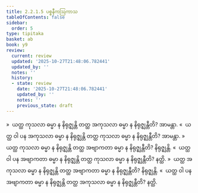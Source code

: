 ```yaml
---
title: 2.2.1.5 ပစ္စနီကဩကာသ
tableOfContents: false
sidebar:
  order: 5
type: tipitaka
basket: ab
book: y9
review:
  current: review
  updated: '2025-10-27T21:48:06.782441'
  updated_by: ''
  notes: ''
  history:
  - state: review
    date: '2025-10-27T21:48:06.782441'
    updated_by: ''
    notes: ''
    previous_state: draft
---
```



<ReviewStatus review={frontmatter.review} showDetails={true} />

<HypothesisAnnotation frontmatter={frontmatter} />

<DynamicBreadcrumb />

<Division number="107" book="y9" e="ch" v="35" p="33">

<Paragraph number="479" book="y9">
»  ယတ္ထ ကုသလာ ဓမ္မာ န နိရုဇ္ဈန္တိ တတ္ထ အကုသလာ ဓမ္မာ န နိရုဇ္ဈန္တီတိ? အာမန္တာ.
</Paragraph>

<Paragraph number="480" book="y9">
«  ယတ္ထ ဝါ ပန အကုသလာ ဓမ္မာ န နိရုဇ္ဈန္တိ တတ္ထ ကုသလာ ဓမ္မာ န နိရုဇ္ဈန္တီတိ? အာမန္တာ.
</Paragraph>

<Paragraph number="481" book="y9">
»  ယတ္ထ ကုသလာ ဓမ္မာ န နိရုဇ္ဈန္တိ တတ္ထ အဗျာကတာ ဓမ္မာ န နိရုဇ္ဈန္တီတိ? နိရုဇ္ဈန္တိ.
</Paragraph>

<Paragraph number="482" book="y9">
«  ယတ္ထ ဝါ ပန အဗျာကတာ ဓမ္မာ န နိရုဇ္ဈန္တိ တတ္ထ ကုသလာ ဓမ္မာ န နိရုဇ္ဈန္တီတိ? နတ္ထိ.
</Paragraph>

</Division>
<Division number="108" book="y9" e="ch" v="35" p="33">

<Paragraph number="483" book="y9">
»  ယတ္ထ အကုသလာ ဓမ္မာ န နိရုဇ္ဈန္တိ တတ္ထ အဗျာကတာ ဓမ္မာ န နိရုဇ္ဈန္တီတိ? နိရုဇ္ဈန္တိ.
</Paragraph>

<Paragraph number="484" book="y9">
«  ယတ္ထ ဝါ ပန အဗျာကတာ ဓမ္မာ န နိရုဇ္ဈန္တိ တတ္ထ အကုသလာ ဓမ္မာ န နိရုဇ္ဈန္တီတိ? နတ္ထိ.
</Paragraph>
</Division>